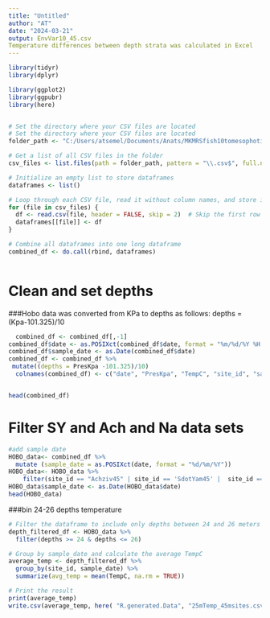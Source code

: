 ---
title: "Untitled"
author: "AT"
date: "2024-03-21"
output: EnvVar10_45.csv
Temperature differences between depth strata was calculated in Excel
---

```{r Libraries,echo=T,warning=F,message=F}

library(tidyr)
library(dplyr)

library(ggplot2)
library(ggpubr)
library(here)



```

```{r}
# Set the directory where your CSV files are located
# Set the directory where your CSV files are located
folder_path <- "C:/Users/atsemel/Documents/Anats/MKMRSfish10tomesophotic/Data/HOBO/45m sites"

# Get a list of all CSV files in the folder
csv_files <- list.files(path = folder_path, pattern = "\\.csv$", full.names = TRUE)

# Initialize an empty list to store dataframes
dataframes <- list()

# Loop through each CSV file, read it without column names, and store it in the list
for (file in csv_files) {
  df <- read.csv(file, header = FALSE, skip = 2)  # Skip the first row and do not read column names
  dataframes[[file]] <- df
}

# Combine all dataframes into one long dataframe
combined_df <- do.call(rbind, dataframes)



```
# Clean and set depths
###Hobo data was converted from KPa to depths as follows: depths  = (Kpa-101.325)/10
```{r}
  combined_df <- combined_df[,-1]
combined_df$date <- as.POSIXct(combined_df$date, format = "%m/%d/%Y %H:%M")
combined_df$sample_date <- as.Date(combined_df$date)
combined_df <- combined_df %>%
 mutate((depths = PresKpa -101.325)/10)
  colnames(combined_df) <- c("date", "PresKpa", "TempC", "site_id", "sample_date", "depths")  # Rename columns


head(combined_df)
```


#  Filter SY and Ach and Na data sets

```{r}
#add sample date
HOBO_data<- combined_df %>%
  mutate (sample_date = as.POSIXct(date, format = "%d/%m/%Y"))
HOBO_data<- HOBO_data %>%
    filter(site_id == "Achziv45" | site_id == 'SdotYam45' |  site_id == 'Nahariya45')  
HOBO_data$sample_date <- as.Date(HOBO_data$date)
head(HOBO_data)
```
###bin 24-26 depths temperature

```{r}




# Filter the dataframe to include only depths between 24 and 26 meters
depth_filtered_df <- HOBO_data %>%
  filter(depths >= 24 & depths <= 26)

# Group by sample_date and calculate the average TempC
average_temp <- depth_filtered_df %>%
  group_by(site_id, sample_date) %>%
  summarize(avg_temp = mean(TempC, na.rm = TRUE))

# Print the result
print(average_temp)
write.csv(average_temp, here( "R.generated.Data", "25mTemp_45msites.csv"))

```